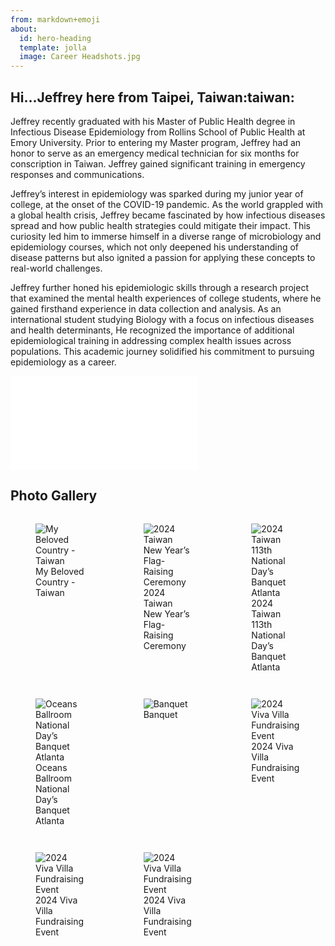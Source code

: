 ```yaml
---
from: markdown+emoji
about:
  id: hero-heading
  template: jolla
  image: Career Headshots.jpg
---
```


## Hi...**Jeffrey** here from Taipei, Taiwan:taiwan:

::: {#hero-heading}
Jeffrey recently graduated with his Master of Public Health degree in Infectious Disease Epidemiology from Rollins School of Public Health at Emory University. Prior to entering my Master program, Jeffrey had an honor to serve as an emergency medical technician for six months for conscription in Taiwan. Jeffrey gained significant training in emergency responses and communications.

Jeffrey's interest in epidemiology was sparked during my junior year of college, at the onset of the COVID-19 pandemic. As the world grappled with a global health crisis, Jeffrey became fascinated by how infectious diseases spread and how public health strategies could mitigate their impact. This curiosity led him to immerse himself in a diverse range of microbiology and epidemiology courses, which not only deepened his understanding of disease patterns but also ignited a passion for applying these concepts to real-world challenges.

Jeffrey further honed his epidemiologic skills through a research project that examined the mental health experiences of college students, where he gained firsthand experience in data collection and analysis. As an international student studying Biology with a focus on infectious diseases and health determinants, He recognized the importance of additional epidemiological training in addressing complex health issues across populations. This academic journey solidified his commitment to pursuing epidemiology as a career.
:::

<embed src="Lin_JeffreyC_Resume.pdf" type="application/pdf" class="styled-pdf">


## Photo Gallery

::: {style="display: grid;grid-template-columns: repeat(auto-fill, minmax(150px, 1fr));grid-gap: 1em;"}
![My Beloved Country - Taiwan](/images/TWMap.jpg){group="my-gallery"}

![2024 Taiwan New Year's Flag-Raising Ceremony](/images/IMG_0229.JPG){group="my-gallery"}

![2024 Taiwan 113th National Day's Banquet Atlanta](/images/IMG_2613.jpg){group="my-gallery"}

![Oceans Ballroom National Day's Banquet Atlanta](/images/IMG_2636.jpg){group="my-gallery"}

![Banquet](/images/banquet.jpg){group="my-gallery"}

![2024 Viva Villa Fundraising Event](/images/IMG_2485.jpg){group="my-gallery"}

![2024 Viva Villa Fundraising Event](/images/IMG_2522.jpg){group="my-gallery"}

![2024 Viva Villa Fundraising Event](/images/IMG_2560.jpg){group="my-gallery"}
:::
